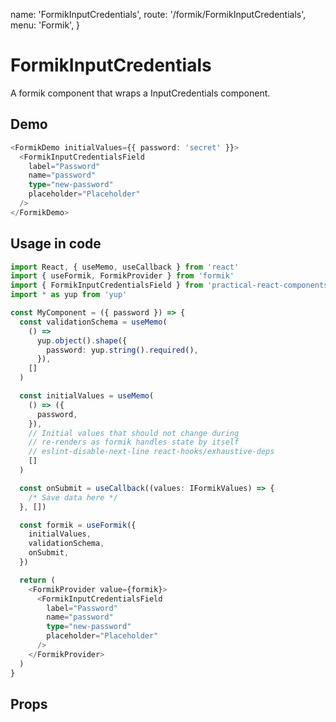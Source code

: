   name: 'FormikInputCredentials',
  route: '/formik/FormikInputCredentials',
  menu: 'Formik',
}

# FormikInputCredentials

A formik component that wraps a InputCredentials component.

## Demo

```typescript type=demo
<FormikDemo initialValues={{ password: 'secret' }}>
  <FormikInputCredentialsField
    label="Password"
    name="password"
    type="new-password"
    placeholder="Placeholder"
  />
</FormikDemo>
```

## Usage in code

```typescript
import React, { useMemo, useCallback } from 'react'
import { useFormik, FormikProvider } from 'formik'
import { FormikInputCredentialsField } from 'practical-react-components-formik'
import * as yup from 'yup'

const MyComponent = ({ password }) => {
  const validationSchema = useMemo(
    () =>
      yup.object().shape({
        password: yup.string().required(),
      }),
    []
  )

  const initialValues = useMemo(
    () => ({
      password,
    }),
    // Initial values that should not change during
    // re-renders as formik handles state by itself
    // eslint-disable-next-line react-hooks/exhaustive-deps
    []
  )

  const onSubmit = useCallback((values: IFormikValues) => {
    /* Save data here */
  }, [])

  const formik = useFormik({
    initialValues,
    validationSchema,
    onSubmit,
  })

  return (
    <FormikProvider value={formik}>
      <FormikInputCredentialsField
        label="Password"
        name="password"
        type="new-password"
        placeholder="Placeholder"
      />
    </FormikProvider>
  )
}
```

## Props

<Props of="FormikInputCredentials" />
